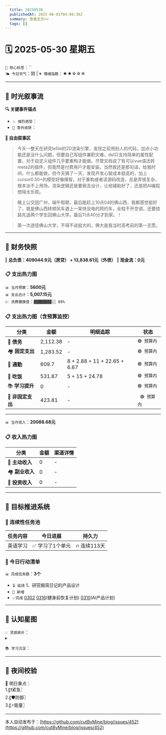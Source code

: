 ```yaml
---
  title: 20250530
  publishedAt: 2025-06-01T04:04:36Z
  summary: 查看全文>>
  tags: []
---
```


# 🗓️ 2025-05-30 星期五  
`🔑 核心标签`：``  
`🌤️ 今日天气`：阴 | `💗 情绪指数`：★★☆☆☆   

---


## 🌊 **时光叙事流**
**🔍 关键事件锚点**  
- `💥 强烈感受`：                  
- `🎉 意外收获`：         

**📖 自由叙事区**  
> 今天一整天在研究le5le的2D渲染引擎，发现之前用别人的代码，加点小功能还是没什么问题，但要自己写组件兼职灾难，dsl只支持简单的属性配置，对于自定义组件几乎要重构才能做。尽管文档说了有可以vue语法转meta2的插件，但竟然是付费用户才能安装。当然我还是那句话，给我时间，什么都能做，但今天搞了一天，发现开发心智成本挺高的，加上cursor0.50+的模型好像降智，对于重构或者读源码改造，总是弄很复杂，根本派不上用场，渲染逻辑还是要我去设计，让他辅助好了，还是把AI编程想得太乐观。

> 晚上公交回广州，端午假期，最后能赶上10点04的佛山西，我都感觉挺好了，就是佛山西转顺风车遇上一架快没电的网约车，全程不开空调，还要绕路先送两个学生回佛山大学。最后11点40分才到家。！

>  第一次途径佛山大学，不得不说挺大的，佛大是我当时高考前的第一志愿。

---

## 💸 **财务快照**
‖ **总负债：409044.9元（房贷） + 13,838.61元（外债）**
‖ **现金流：0元**

### 📋 支出热力图

`📊 当月预算`：**5600元**  
`📊 支出合计`：**5,007.15元**  
`💹 消费健康度`：`▓▓▓▓▓▓▓▓░░ 89%`  
### 📋 支出热力图（含预算监控）
| 分类         | 金额    | 明细追踪                  | 状态           |
|--------------|---------|---------------------------|----------------|
| 🏦 **债务**    | 2,112.38   | -    | `🟢 预算内`   |
| 🏘️ **固定支出** | 1,283.52     |  -  | `🟢 预算内`     |
| 🚌 **通勤**     | 609.7     | 8 + 2.88 + 11 + 22.65 + 6.67   | `🟢 预算内`     |
| 🍜 **吃饭**     |  531.87   |  5 + 15 + 24.78 | `🟢 预算内`   |
| 📚 **学习提升** | 0      | -      | `🟢 预算内`     |
| 🎲 **非固定支出** | 423.81     |  -  | ` 🟢 预算内`  |
---

`📊 当月收入`：**20088.68元**  

### 📋 收入热力图
| 分类         | 金额    | 渠道详情             |
|--------------|---------|-------------------------|
| 🏦 **主动收入**  | 0                | -        |
| 🏘️ **副业收入**  | 0                | -        |
| 🚌 **投资收入**  | 0                | -        |



---

## 🎯 **目标推进系统**

### 🔄 连续性任务池
| 任务内容                | 今日进展          | 持久力     |
|-------------------------|-------------------|------------|
| 英语学习         | ✅ 学习了1个单元 | 🔥 连续113天  |



### 📌 今日行动清单

`📊 完成任务数`：**3个**  
- `⏳ 延续` 1、研究极简日记的产品设计             
- `🚩 新增`   
- `✅完成` [0302](note://WEB9685e40ae7a6464db1196641a1ffd0ee)   [0316](note://WEBc1fcc89ec3e741538b703e8017b38c9f)(健身前恢复计划)  [0310](note://WEBfc89f9187c014fbe9fab88e2d09b4bde)(AI产品计划)


---

## 🌌 **认知星图**
`💡 灵感碎片`：  
▸ 


`📚 学习沉淀`：  
>    

---

## 🌃 夜间校验

🚀 明日重点：  
1.〖❗紧急〗  
2.〖🛡️防御〗  
3.〖⚡能量〗

---
本人自动发布于：[https://github.com/cutByMine/blog/issues/452](https://github.com/cutByMine/blog/issues/452)
